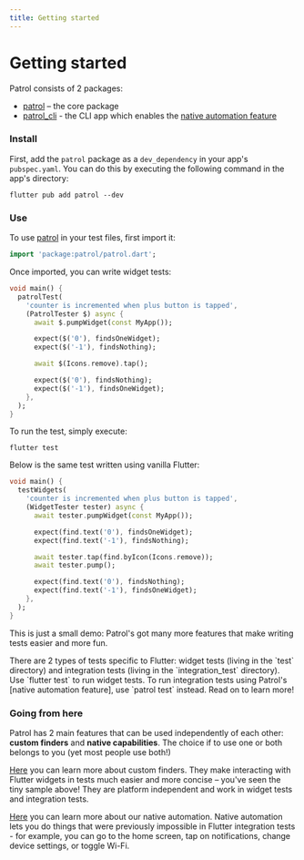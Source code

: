 ```yaml
---
title: Getting started
---
```


# Getting started

Patrol consists of 2 packages:

- [patrol] – the core package
- [patrol_cli] - the CLI app which enables the [native automation feature]

### Install

First, add the `patrol` package as a `dev_dependency` in your app's
`pubspec.yaml`. You can do this by executing the following command in the app's
directory:

```console
flutter pub add patrol --dev
```

### Use

To use [patrol] in your test files, first import it:

```dart
import 'package:patrol/patrol.dart';
```

Once imported, you can write widget tests:

```dart title="test/widget_test.dart"
void main() {
  patrolTest(
    'counter is incremented when plus button is tapped',
    (PatrolTester $) async {
      await $.pumpWidget(const MyApp());

      expect($('0'), findsOneWidget);
      expect($('-1'), findsNothing);

      await $(Icons.remove).tap();

      expect($('0'), findsNothing);
      expect($('-1'), findsOneWidget);
    },
  );
}
```

To run the test, simply execute:

```console
flutter test
```

Below is the same test written using vanilla Flutter:

```dart title="test/vanilla_widget_test.dart"
void main() {
  testWidgets(
    'counter is incremented when plus button is tapped',
    (WidgetTester tester) async {
      await tester.pumpWidget(const MyApp());

      expect(find.text('0'), findsOneWidget);
      expect(find.text('-1'), findsNothing);

      await tester.tap(find.byIcon(Icons.remove));
      await tester.pump();

      expect(find.text('0'), findsNothing);
      expect(find.text('-1'), findsOneWidget);
    },
  );
}
```

This is just a small demo: Patrol's got many more features that make writing
tests easier and more fun.

<Info>
  There are 2 types of tests specific to Flutter: widget tests (living in the
  `test` directory) and integration tests (living in the `integration_test`
  directory). Use `flutter test` to run widget tests. To run integration tests
  using Patrol's [native automation feature], use `patrol test` instead. Read on
  to learn more!
</Info>

### Going from here

Patrol has 2 main features that can be used independently of each other:
**custom finders** and **native capabilities**. The choice if to use one or both
belongs to you (yet most people use both!)

[Here][custom_finders] you can learn more about custom finders. They make
interacting with Flutter widgets in tests much easier and more concise – you've
seen the tiny sample above! They are platform independent and work in widget
tests and integration tests.

[Here][native automation feature] you can learn more about our native
automation. Native automation lets you do things that were previously impossible
in Flutter integration tests - for example, you can go to the home screen, tap
on notifications, change device settings, or toggle Wi-Fi.

[patrol]: https://pub.dev/packages/patrol
[patrol_cli]: https://pub.dev/packages/patrol_cli
[custom_finders]: /finders/overview
[native automation feature]: /native/overview
